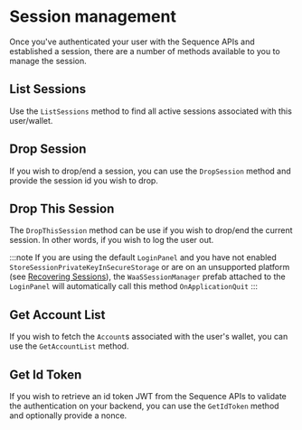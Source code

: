 # Session management

Once you've authenticated your user with the Sequence APIs and established a session, there are a number of methods available to you to manage the session.

## List Sessions

Use the `ListSessions` method to find all active sessions associated with this user/wallet.

## Drop Session

If you wish to drop/end a session, you can use the `DropSession` method and provide the session id you wish to drop.

## Drop This Session

The `DropThisSession` method can be use if you wish to drop/end the current session. In other words, if you wish to log the user out.

:::note
If you are using the default `LoginPanel` and you have not enabled `StoreSessionPrivateKeyInSecureStorage` or are on an unsupported platform (see [Recovering Sessions](/sdk/unity/recovering-sessions)), the `WaaSSessionManager` prefab attached to the `LoginPanel` will automatically call this method `OnApplicationQuit`
:::

## Get Account List 

If you wish to fetch the `Account`s associated with the user's wallet, you can use the `GetAccountList` method.

## Get Id Token

If you wish to retrieve an id token JWT from the Sequence APIs to validate the authentication on your backend, you can use the `GetIdToken` method and optionally provide a nonce.